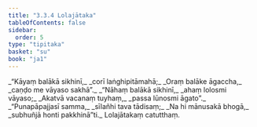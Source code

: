 ```yaml
---
title: "3.3.4 Lolajātaka"
tableOfContents: false
sidebar:
  order: 5
type: "tipitaka"
basket: "su"
book: "ja1"
---
```



<DynamicBreadcrumb />

<Division number="70" book="ja1">

<Paragraph number="766" type="verses" book="ja1">
_“Kāyaṃ balākā sikhinī,_  
_corī laṅghipitāmahā;_  
_Oraṃ balāke āgaccha,_  
_caṇḍo me vāyaso sakhā”._  

</Paragraph>

</Division>
<Division number="71" book="ja1">

<Paragraph number="767" type="verses" book="ja1">
_“Nāhaṃ balākā sikhinī,_  
_ahaṃ lolosmi vāyaso;_  
_Akatvā vacanaṃ tuyhaṃ,_  
_passa lūnosmi āgato”._  

</Paragraph>

</Division>
<Division number="72" book="ja1">

<Paragraph number="768" type="verses" book="ja1">
_“Punapāpajjasī samma,_  
_sīlañhi tava tādisaṃ;_  
_Na hi mānusakā bhogā,_  
_subhuñjā honti pakkhinā”ti._  


</Paragraph>
</Division>

<Paragraph number="769" type="center" book="ja1">
Lolajātakaṃ catutthaṃ.
</Paragraph>